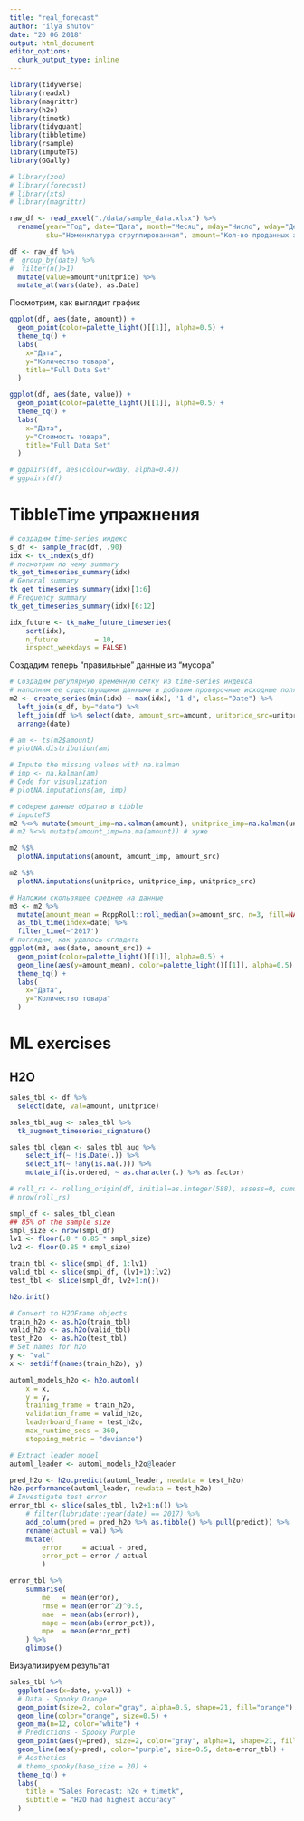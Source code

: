 ```yaml
---
title: "real_forecast"
author: "ilya shutov"
date: "20 06 2018"
output: html_document
editor_options: 
  chunk_output_type: inline
---
```


```r
library(tidyverse)
library(readxl)
library(magrittr)
library(h2o)
library(timetk)
library(tidyquant)
library(tibbletime)
library(rsample)
library(imputeTS)
library(GGally)

# library(zoo)
# library(forecast)
# library(xts)
# library(magrittr)
```

```r
raw_df <- read_excel("./data/sample_data.xlsx") %>%
  rename(year="Год", date="Дата", month="Месяц", mday="Число", wday="День недели", 
         sku="Номенклатура сгруппированная", amount="Кол-во проданных артикулов", unitprice="Цена продажа")

df <- raw_df %>%
#  group_by(date) %>%
#  filter(n()>1)
  mutate(value=amount*unitprice) %>%
  mutate_at(vars(date), as.Date)
```

Посмотрим, как выглядит график
```r
ggplot(df, aes(date, amount)) +
  geom_point(color=palette_light()[[1]], alpha=0.5) +
  theme_tq() +
  labs(
    x="Дата",
    y="Количество товара",
    title="Full Data Set"
  )

ggplot(df, aes(date, value)) +
  geom_point(color=palette_light()[[1]], alpha=0.5) +
  theme_tq() +
  labs(
    x="Дата",
    y="Стоимость товара",
    title="Full Data Set"
  )

# ggpairs(df, aes(colour=wday, alpha=0.4))
# ggpairs(df)

```

# TibbleTime упражнения
```r
# создадим time-series индекс
s_df <- sample_frac(df, .90)
idx <- tk_index(s_df)
# посмотрим по нему summary
tk_get_timeseries_summary(idx)
# General summary
tk_get_timeseries_summary(idx)[1:6]
# Frequency summary
tk_get_timeseries_summary(idx)[6:12]

idx_future <- tk_make_future_timeseries(
    sort(idx), 
    n_future         = 10, 
    inspect_weekdays = FALSE) 


```
Создадим теперь "правильные" данные из "мусора"
```r
# Создадим регулярную временную сетку из time-series индекса
# наполним ее существующими данными и добавим проверочные исходные поля
m2 <- create_series(min(idx) ~ max(idx), '1 d', class="Date") %>%
  left_join(s_df, by="date") %>%
  left_join(df %>% select(date, amount_src=amount, unitprice_src=unitprice), by="date") %>%
  arrange(date)

# am <- ts(m2$amount)
# plotNA.distribution(am)

# Impute the missing values with na.kalman
# imp <- na.kalman(am)
# Code for visualization
# plotNA.imputations(am, imp)

# соберем данные обратно в tibble
# imputeTS
m2 %<>% mutate(amount_imp=na.kalman(amount), unitprice_imp=na.kalman(unitprice))
# m2 %<>% mutate(amount_imp=na.ma(amount)) # хуже

m2 %$%
  plotNA.imputations(amount, amount_imp, amount_src)

m2 %$%
  plotNA.imputations(unitprice, unitprice_imp, unitprice_src)

# Наложим скользящее среднее на данные
m3 <- m2 %>%
  mutate(amount_mean = RcppRoll::roll_median(x=amount_src, n=3, fill=NA)) %>%
  as_tbl_time(index=date) %>%
  filter_time(~'2017')
# поглядим, как удалось сгладить
ggplot(m3, aes(date, amount_src)) +
  geom_point(color=palette_light()[[1]], alpha=0.5) +
  geom_line(aes(y=amount_mean), color=palette_light()[[1]], alpha=0.5) +
  theme_tq() +
  labs(
    x="Дата",
    y="Количество товара"
  )

```


# ML exercises
## H2O

```r
sales_tbl <- df %>%
  select(date, val=amount, unitprice)

sales_tbl_aug <- sales_tbl %>%
  tk_augment_timeseries_signature()

sales_tbl_clean <- sales_tbl_aug %>%
    select_if(~ !is.Date(.)) %>%
    select_if(~ !any(is.na(.))) %>%
    mutate_if(is.ordered, ~ as.character(.) %>% as.factor)

# roll_rs <- rolling_origin(df, initial=as.integer(588), assess=0, cumulative=FALSE)
# nrow(roll_rs)

smpl_df <- sales_tbl_clean
## 85% of the sample size
smpl_size <- nrow(smpl_df)
lv1 <- floor(.8 * 0.85 * smpl_size)
lv2 <- floor(0.85 * smpl_size)

train_tbl <- slice(smpl_df, 1:lv1)
valid_tbl <- slice(smpl_df, (lv1+1):lv2)
test_tbl <- slice(smpl_df, lv2+1:n())
```


```r
h2o.init()
```

```r
# Convert to H2OFrame objects
train_h2o <- as.h2o(train_tbl)
valid_h2o <- as.h2o(valid_tbl)
test_h2o  <- as.h2o(test_tbl)
# Set names for h2o
y <- "val"
x <- setdiff(names(train_h2o), y)

automl_models_h2o <- h2o.automl(
    x = x, 
    y = y, 
    training_frame = train_h2o, 
    validation_frame = valid_h2o, 
    leaderboard_frame = test_h2o, 
    max_runtime_secs = 360, 
    stopping_metric = "deviance")

# Extract leader model
automl_leader <- automl_models_h2o@leader
```

```r
pred_h2o <- h2o.predict(automl_leader, newdata = test_h2o)
h2o.performance(automl_leader, newdata = test_h2o)
# Investigate test error
error_tbl <- slice(sales_tbl, lv2+1:n()) %>% 
    # filter(lubridate::year(date) == 2017) %>%
    add_column(pred = pred_h2o %>% as.tibble() %>% pull(predict)) %>%
    rename(actual = val) %>%
    mutate(
        error     = actual - pred,
        error_pct = error / actual
        ) 

error_tbl %>%
    summarise(
        me   = mean(error),
        rmse = mean(error^2)^0.5,
        mae  = mean(abs(error)),
        mape = mean(abs(error_pct)),
        mpe  = mean(error_pct)
    ) %>%
    glimpse()
```

Визуализируем результат
```r
sales_tbl %>%
  ggplot(aes(x=date, y=val)) +
  # Data - Spooky Orange
  geom_point(size=2, color="gray", alpha=0.5, shape=21, fill="orange") +
  geom_line(color="orange", size=0.5) +
  geom_ma(n=12, color="white") +
  # Predictions - Spooky Purple
  geom_point(aes(y=pred), size=2, color="gray", alpha=1, shape=21, fill="purple", data=error_tbl) +
  geom_line(aes(y=pred), color="purple", size=0.5, data=error_tbl) +
  # Aesthetics
  # theme_spooky(base_size = 20) +
  theme_tq() +
  labs(
    title = "Sales Forecast: h2o + timetk",
    subtitle = "H2O had highest accuracy"
  )
```

